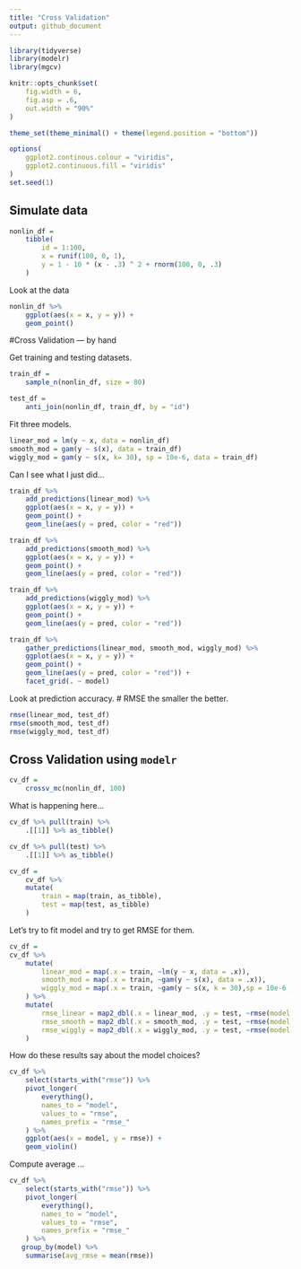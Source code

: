 ```yaml
---
title: "Cross Validation"
output: github_document
---
```


```r
library(tidyverse)
library(modelr)
library(mgcv)

knitr::opts_chunk$set(
    fig.width = 6, 
    fig.asp = .6, 
    out.width = "90%"
)

theme_set(theme_minimal() + theme(legend.position = "bottom"))

options(
    ggplot2.continous.colour = "viridis", 
    ggplot2.continuous.fill = "viridis"
)
set.seed(1)
```

## Simulate data

```r
nonlin_df =
    tibble(
        id = 1:100, 
        x = runif(100, 0, 1), 
        y = 1 - 10 * (x - .3) ^ 2 + rnorm(100, 0, .3)
    )
```

Look at the data

```r
nonlin_df %>% 
    ggplot(aes(x = x, y = y)) +
    geom_point()
```
#Cross Validation --- by hand

Get training and testing datasets.
```r
train_df =
    sample_n(nonlin_df, size = 80)

test_df =
    anti_join(nonlin_df, train_df, by = "id")
```

Fit three models.
```r
linear_mod = lm(y ~ x, data = nonlin_df)
smooth_mod = gam(y ~ s(x), data = train_df)
wiggly_mod = gam(y ~ s(x, k= 30), sp = 10e-6, data = train_df)
```

Can I see what I just did...
```r
train_df %>% 
    add_predictions(linear_mod) %>% 
    ggplot(aes(x = x, y = y)) + 
    geom_point() +
    geom_line(aes(y = pred, color = "red"))
```
```r
train_df %>% 
    add_predictions(smooth_mod) %>% 
    ggplot(aes(x = x, y = y)) + 
    geom_point() +
    geom_line(aes(y = pred, color = "red"))
```

```r
train_df %>% 
    add_predictions(wiggly_mod) %>% 
    ggplot(aes(x = x, y = y)) + 
    geom_point() +
    geom_line(aes(y = pred, color = "red"))
```

```r
train_df %>% 
    gather_predictions(linear_mod, smooth_mod, wiggly_mod) %>% 
    ggplot(aes(x = x, y = y)) + 
    geom_point() +
    geom_line(aes(y = pred, color = "red")) +
    facet_grid(. ~ model)
```
Look at prediction accuracy.
# RMSE the smaller the better.
```r
rmse(linear_mod, test_df)
rmse(smooth_mod, test_df)
rmse(wiggly_mod, test_df)
```

## Cross Validation using `modelr`

```r
cv_df =
    crossv_mc(nonlin_df, 100)
```

What is happening here...

```r
cv_df %>% pull(train) %>% 
    .[[1]] %>% as_tibble()

cv_df %>% pull(test) %>% 
    .[[1]] %>% as_tibble()
```

```r
cv_df = 
    cv_df %>% 
    mutate(
        train = map(train, as_tibble), 
        test = map(test, as_tibble)
    )
```

Let's try to fit model and try to get RMSE for them.

```r
cv_df =
cv_df %>% 
    mutate(
        linear_mod = map(.x = train, ~lm(y ~ x, data = .x)), 
        smooth_mod = map(.x = train, ~gam(y ~ s(x), data = .x)), 
        wiggly_mod = map(.x = train, ~gam(y ~ s(x, k = 30),sp = 10e-6 , data = .x))
    ) %>% 
    mutate(
        rmse_linear = map2_dbl(.x = linear_mod, .y = test, ~rmse(model = .x, data = .y) ), 
        rmse_smooth = map2_dbl(.x = smooth_mod, .y = test, ~rmse(model = .x, data = .y) ), 
        rmse_wiggly = map2_dbl(.x = wiggly_mod, .y = test, ~rmse(model = .x, data = .y) )
    )
```

How do these results say about the model choices?

```r
cv_df %>% 
    select(starts_with("rmse")) %>% 
    pivot_longer(
        everything(), 
        names_to = "model", 
        values_to = "rmse", 
        names_prefix = "rmse_"
    ) %>% 
    ggplot(aes(x = model, y = rmse)) +
    geom_violin()
```
Compute average ...

```r
cv_df %>% 
    select(starts_with("rmse")) %>% 
    pivot_longer(
        everything(), 
        names_to = "model", 
        values_to = "rmse", 
        names_prefix = "rmse_"
    ) %>% 
   group_by(model) %>% 
    summarise(avg_rmse = mean(rmse))
```

